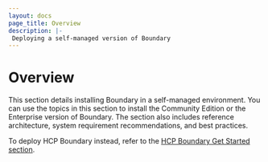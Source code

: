 ```yaml
---
layout: docs
page_title: Overview
description: |-
 Deploying a self-managed version of Boundary
---
```


# Overview

This section details installing Boundary in a self-managed environment.
You can use the topics in this section to install the Community Edition or the Enterprise version of Boundary.
The section also includes reference architecture, system requirement recommendations, and best practices.

To deploy HCP Boundary instead, refer to the [HCP Boundary Get Started section](/hcp/docs/get-started/deploy-and-login).